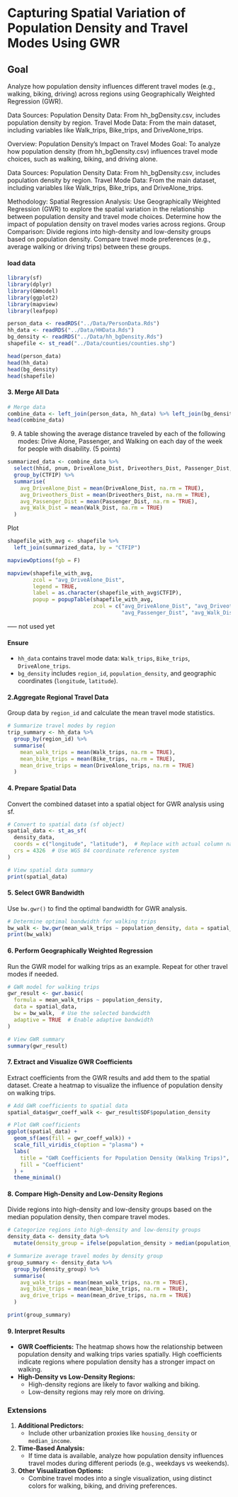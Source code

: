 # Capturing Spatial Variation of Population Density and Travel Modes Using GWR
## Goal 
Analyze how population density influences different travel modes (e.g., walking, biking, driving) across regions using Geographically Weighted Regression (GWR).


Data Sources:
Population Density Data: From hh_bgDensity.csv, includes population density by region.
Travel Mode Data: From the main dataset, including variables like Walk_trips, Bike_trips, and DriveAlone_trips.

Overview: Population Density's Impact on Travel Modes
Goal:
To analyze how population density (from hh_bgDensity.csv) influences travel mode choices, such as walking, biking, and driving alone.

Data Sources:
Population Density Data: From hh_bgDensity.csv, includes population density by region.
Travel Mode Data: From the main dataset, including variables like Walk_trips, Bike_trips, and DriveAlone_trips.

Methodology:
Spatial Regression Analysis:
Use Geographically Weighted Regression (GWR) to explore the spatial variation in the relationship between population density and travel mode choices.
Determine how the impact of population density on travel modes varies across regions.
Group Comparison:
Divide regions into high-density and low-density groups based on population density.
Compare travel mode preferences (e.g., average walking or driving trips) between these groups.


#### load data
```r
library(sf)      
library(dplyr)
library(GWmodel)
library(ggplot2)
library(mapview)
library(leafpop)

person_data <- readRDS("../Data/PersonData.Rds")
hh_data <- readRDS("../Data/HHData.Rds")
bg_density <- readRDS("../Data/hh_bgDensity.Rds")
shapefile <- st_read("../Data/counties/counties.shp")

head(person_data)
head(hh_data)
head(bg_density)
head(shapefile)
```

#### 3. Merge All Data

```r
# Merge data
combine_data <- left_join(person_data, hh_data) %>% left_join(bg_density)
head(combine_data)
```


9. A table showing the average distance traveled by each of the following modes: Drive Alone, Passenger, and Walking on each day of the week for people with disability. (5 points)
```r
summarized_data <- combine_data %>%
  select(hhid, pnum, DriveAlone_Dist, Driveothers_Dist, Passenger_Dist, Walk_Dist, CTFIP) %>%
  group_by(CTFIP) %>%
  summarise(
    avg_DriveAlone_Dist = mean(DriveAlone_Dist, na.rm = TRUE),
    avg_Driveothers_Dist = mean(Driveothers_Dist, na.rm = TRUE),
    avg_Passenger_Dist = mean(Passenger_Dist, na.rm = TRUE),
    avg_Walk_Dist = mean(Walk_Dist, na.rm = TRUE)
  )
```


Plot
```r
shapefile_with_avg <- shapefile %>%
  left_join(summarized_data, by = "CTFIP")

mapviewOptions(fgb = F)

mapview(shapefile_with_avg, 
        zcol = "avg_DriveAlone_Dist", 
        legend = TRUE,
        label = as.character(shapefile_with_avg$CTFIP),  
        popup = popupTable(shapefile_with_avg, 
                           zcol = c("avg_DriveAlone_Dist", "avg_Driveothers_Dist", 
                                    "avg_Passenger_Dist", "avg_Walk_Dist")))

```

----- not used yet

#### Ensure
- `hh_data` contains travel mode data: `Walk_trips`, `Bike_trips`, `DriveAlone_trips`.
- `bg_density` includes `region_id`, `population_density`, and geographic coordinates (`longitude`, `latitude`).



#### 2.Aggregate Regional Travel Data
Group data by `region_id` and calculate the mean travel mode statistics.
```r
# Summarize travel modes by region
trip_summary <- hh_data %>%
  group_by(region_id) %>%
  summarise(
    mean_walk_trips = mean(Walk_trips, na.rm = TRUE),
    mean_bike_trips = mean(Bike_trips, na.rm = TRUE),
    mean_drive_trips = mean(DriveAlone_trips, na.rm = TRUE)
  )

```



#### 4. Prepare Spatial Data
Convert the combined dataset into a spatial object for GWR analysis using sf.
```r
# Convert to spatial data (sf object)
spatial_data <- st_as_sf(
  density_data,
  coords = c("longitude", "latitude"),  # Replace with actual column names for coordinates
  crs = 4326  # Use WGS 84 coordinate reference system
)

# View spatial data summary
print(spatial_data)


```

#### 5. Select GWR Bandwidth
Use `bw.gwr()` to find the optimal bandwidth for GWR analysis.

```r
# Determine optimal bandwidth for walking trips
bw_walk <- bw.gwr(mean_walk_trips ~ population_density, data = spatial_data, adaptive = TRUE)
print(bw_walk)


```

#### 6. Perform Geographically Weighted Regression
Run the GWR model for walking trips as an example. Repeat for other travel modes if needed.
```r
# GWR model for walking trips
gwr_result <- gwr.basic(
  formula = mean_walk_trips ~ population_density,
  data = spatial_data,
  bw = bw_walk,  # Use the selected bandwidth
  adaptive = TRUE  # Enable adaptive bandwidth
)

# View GWR summary
summary(gwr_result)


```


#### 7. Extract and Visualize GWR Coefficients
Extract coefficients from the GWR results and add them to the spatial dataset. Create a heatmap to visualize the influence of population density on walking trips.
```r
# Add GWR coefficients to spatial data
spatial_data$gwr_coeff_walk <- gwr_result$SDF$population_density

# Plot GWR coefficients
ggplot(spatial_data) +
  geom_sf(aes(fill = gwr_coeff_walk)) +
  scale_fill_viridis_c(option = "plasma") +
  labs(
    title = "GWR Coefficients for Population Density (Walking Trips)",
    fill = "Coefficient"
  ) +
  theme_minimal()

```

#### 8. Compare High-Density and Low-Density Regions
Divide regions into high-density and low-density groups based on the median population density, then compare travel modes.
```r
# Categorize regions into high-density and low-density groups
density_data <- density_data %>%
  mutate(density_group = ifelse(population_density > median(population_density), "High Density", "Low Density"))

# Summarize average travel modes by density group
group_summary <- density_data %>%
  group_by(density_group) %>%
  summarise(
    avg_walk_trips = mean(mean_walk_trips, na.rm = TRUE),
    avg_bike_trips = mean(mean_bike_trips, na.rm = TRUE),
    avg_drive_trips = mean(mean_drive_trips, na.rm = TRUE)
  )

print(group_summary)

```
#### 9. Interpret Results

- **GWR Coefficients:** The heatmap shows how the relationship between population density and walking trips varies spatially. High coefficients indicate regions where population density has a stronger impact on walking.
- **High-Density vs Low-Density Regions:**
  - High-density regions are likely to favor walking and biking.
  - Low-density regions may rely more on driving.


### **Extensions**

1. **Additional Predictors:**
   - Include other urbanization proxies like `housing_density` or `median_income`.
2. **Time-Based Analysis:**
   - If time data is available, analyze how population density influences travel modes during different periods (e.g., weekdays vs weekends).
3. **Other Visualization Options:**
   - Combine travel modes into a single visualization, using distinct colors for walking, biking, and driving preferences.
